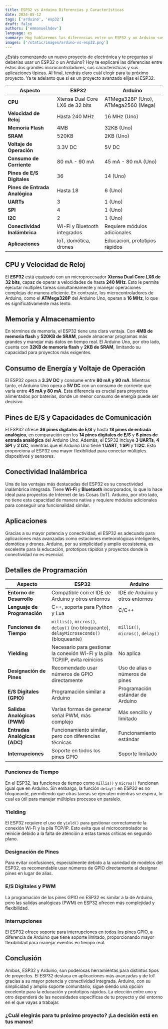 ```yaml
---
title: ESP32 vs Arduino Diferencias y Características
date: 2024-05-12
tags: ['arduino', 'esp32']
draft: false
authors: ['emmanuelhdev']
language: es
summary: Hoy hablaremos las diferencias entre un ESP32 y un Arduino sus capacidades de conectividad y potencia de procesamiento.
images: ['/static/images/ardino-vs-esp32.png']
---
```


¿Estás comenzando un nuevo proyecto de electrónica y te preguntas si deberías usar un ESP32 o un Arduino? Hoy te explicaré las diferencias entre estos dos grandes microcontroladores, sus características y sus aplicaciones típicas. Al final, tendrás claro cuál elegir para tu próximo proyecto. Ya te adelanto que si es un proyecto avanzado elijas el ESP32.

| Aspecto                        | ESP32                           | Arduino                             |
| ------------------------------ | ------------------------------- | ----------------------------------- |
| **CPU**                        | Xtensa Dual Core LX6 de 32 bits | ATMega328P (Uno), ATMega2560 (Mega) |
| **Velocidad de Reloj**         | Hasta 240 MHz                   | 16 MHz (Uno)                        |
| **Memoria Flash**              | 4MB                             | 32KB (Uno)                          |
| **SRAM**                       | 520KB                           | 2KB (Uno)                           |
| **Voltaje de Operación**       | 3.3V DC                         | 5V DC                               |
| **Consumo de Corriente**       | 80 mA - 90 mA                   | 45 mA - 80 mA (Uno)                 |
| **Pines de E/S Digitales**     | 36                              | 14 (Uno)                            |
| **Pines de Entrada Analógica** | Hasta 18                        | 6 (Uno)                             |
| **UARTs**                      | 3                               | 1 (Uno)                             |
| **SPI**                        | 4                               | 1 (Uno)                             |
| **I2C**                        | 2                               | 1 (Uno)                             |
| **Conectividad Inalámbrica**   | Wi-Fi y Bluetooth integrados    | Requiere módulos adicionales        |
| **Aplicaciones**               | IoT, domótica, drones           | Educación, prototipos rápidos       |

## CPU y Velocidad de Reloj

El **ESP32** está equipado con un microprocesador **Xtensa Dual Core LX6 de 32 bits**, capaz de operar a velocidades de hasta **240 MHz**. Esto le permite ejecutar múltiples tareas simultáneamente y manejar operaciones complejas de manera eficiente. En contraste, los microcontroladores de Arduino, como el **ATMega328P** del Arduino Uno, operan a **16 MHz**, lo que es significativamente más lento.

## Memoria y Almacenamiento

En términos de memoria, el ESP32 tiene una clara ventaja. Con **4MB de memoria flash** y **520KB de SRAM**, puede almacenar programas más grandes y manejar más datos en tiempo real. El Arduino Uno, por otro lado, cuenta con **32KB de memoria flash** y **2KB de SRAM**, limitando su capacidad para proyectos más exigentes.

## Consumo de Energía y Voltaje de Operación

El ESP32 opera a **3.3V DC** y consume entre **80 mA y 90 mA**. Mientras tanto, el Arduino Uno opera a **5V DC** con un consumo de corriente que varía entre **45 mA y 80 mA**. Esta diferencia es crucial para proyectos alimentados por baterías, donde un menor consumo de energía puede ser decisivo.

## Pines de E/S y Capacidades de Comunicación

El ESP32 ofrece **36 pines digitales de E/S** y hasta **18 pines de entrada analógica**, en comparación con los **14 pines digitales de E/S** y **6 pines de entrada analógica** del Arduino Uno. Además, el ESP32 incluye **3 UARTs**, **4 SPI** y **2 I2C**, mientras que el Arduino Uno tiene **1 UART**, **1 SPI** y **1 I2C**. Esto proporciona al ESP32 una mayor flexibilidad para conectar múltiples dispositivos y sensores.

## Conectividad Inalámbrica

Una de las ventajas más destacadas del ESP32 es su conectividad inalámbrica integrada. Tiene **Wi-Fi** y **Bluetooth** incorporados, lo que lo hace ideal para proyectos de Internet de las Cosas (IoT). Arduino, por otro lado, no tiene esta capacidad de manera nativa y requiere módulos adicionales para conseguir una funcionalidad similar.

## Aplicaciones

Gracias a su mayor potencia y conectividad, el ESP32 es adecuado para aplicaciones más avanzadas como estaciones meteorológicas inteligentes, domótica y drones. Arduino, por su simplicidad y amplio ecosistema, es excelente para la educación, prototipos rápidos y proyectos donde la conectividad no es esencial.

## Detalles de Programación

| Aspecto                       | ESP32                                                                                 | Arduino                           |
| ----------------------------- | ------------------------------------------------------------------------------------- | --------------------------------- |
| **Entorno de Desarrollo**     | Compatible con el IDE de Arduino y otros entornos                                     | IDE de Arduino y otros entornos   |
| **Lenguaje de Programación**  | C++, soporte para Python y Lua                                                        | C/C++                             |
| **Funciones de Tiempo**       | `millis()`, `micros()`, `delay()` (no bloqueante), `delayMicroseconds()` (bloqueante) | `millis()`, `micros()`, `delay()` |
| **Yielding**                  | Necesario para gestionar la conexión Wi-Fi y la pila TCP/IP, evita reinicios          | No aplica                         |
| **Designación de Pines**      | Recomendado usar números de GPIO directamente                                         | Uso de alias o números de pines   |
| **E/S Digitales (GPIO)**      | Programación similar a Arduino                                                        | Programación estándar de Arduino  |
| **Salidas Analógicas (PWM)**  | Varias formas de generar señal PWM, más complejo                                      | Más sencillo y limitado           |
| **Entradas Analógicas (ADC)** | Funcionamiento similar, pero con diferencias técnicas                                 | Funcionamiento estándar           |
| **Interrupciones**            | Soporte en todos los pines GPIO                                                       | Soporte limitado                  |

### Funciones de Tiempo

En el ESP32, las funciones de tiempo como `millis()` y `micros()` funcionan igual que en Arduino. Sin embargo, la función `delay()` en ESP32 es no bloqueante, permitiendo que otras tareas se ejecuten mientras se espera, lo cual es útil para manejar múltiples procesos en paralelo.

### Yielding

El ESP32 requiere el uso de `yield()` para gestionar correctamente la conexión Wi-Fi y la pila TCP/IP. Esto evita que el microcontrolador se reinicie debido a la falta de atención a estas tareas críticas en segundo plano.

### Designación de Pines

Para evitar confusiones, especialmente debido a la variedad de modelos del ESP32, es recomendable usar números de GPIO directamente al designar pines en lugar de alias.

### E/S Digitales y PWM

La programación de los pines GPIO en ESP32 es similar a la de Arduino, pero las salidas analógicas (PWM) en ESP32 ofrecen más complejidad y flexibilidad.

### Interrupciones

El ESP32 ofrece soporte para interrupciones en todos los pines GPIO, a diferencia de Arduino que tiene soporte limitado, proporcionando mayor flexibilidad para manejar eventos en tiempo real.

## Conclusión

Ambos, ESP32 y Arduino, son poderosas herramientas para distintos tipos de proyectos. El ESP32 destaca en aplicaciones más avanzadas y de IoT gracias a su mayor potencia y conectividad integrada. Arduino, con su simplicidad y amplio soporte comunitario, sigue siendo una opción excelente para la educación y prototipos rápidos. La elección entre uno y otro dependerá de las necesidades específicas de tu proyecto y del entorno en el que vayas a trabajar.

### ¿Cuál elegirás para tu próximo proyecto? ¡La decisión está en tus manos!
